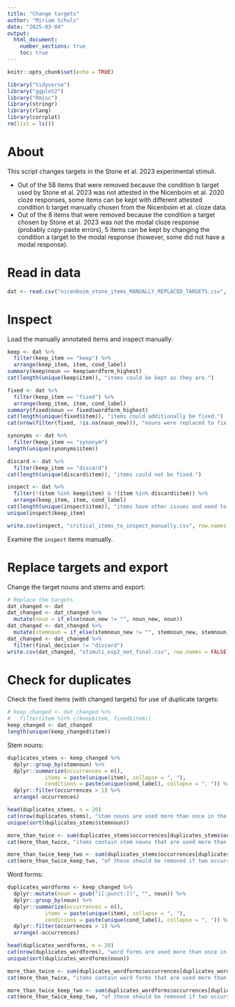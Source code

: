 ```yaml
---
title: "Change targets"
author: "Miriam Schulz"
date: "2025-03-04"
output:
  html_document:
    number_sections: true
    toc: true
---
```



```r
knitr::opts_chunk$set(echo = TRUE)
```


```r
library("tidyverse")
library("ggplot2")
library("Rmisc")
library(stringr)
library(rlang)
library(corrplot)
rm(list = ls())
```


# About

This script changes targets in the Stone et al. 2023 experimental stimuli.

- Out of the 58 items that were removed because the condition b target used by Stone et al. 2023 was not attested in the Nicenboim et al. 2020 cloze responses, some items can be kept with different attested condition b target manually chosen from the Nicenboim et al. cloze data.
- Out of the 8 items that were removed because the condition a target chosen by Stone et al. 2023 was not the modal cloze response (probably copy-paste errors), 5 items can be kept by changing the condition a target to the modal response (however, some did not have a modal response).

# Read in data

```r
dat <- read.csv("nicenboim_stone_items_MANUALLY_REPLACED_TARGETS.csv", header=TRUE)
```


# Inspect

Load the manually annotated items and inspect manually:

```r
keep <- dat %>% 
  filter(keep_item == "keep") %>% 
  arrange(keep_item, item, cond_label)
summary(keep$noun == keep$wordform_highest)
cat(length(unique(keep$item)), "items could be kept as they are.")

fixed <- dat %>% 
  filter(keep_item == "fixed") %>% 
  arrange(keep_item, item, cond_label)
summary(fixed$noun == fixed$wordform_highest)
cat(length(unique(fixed$item)), "items could additionally be fixed.")
cat(nrow(filter(fixed, !is.na(noun_new))), "nouns were replaced to fix the stimuli (in condition a and/or b).")

synonyms <- dat %>% 
  filter(keep_item == "synonym")
length(unique(synonyms$item))

discard <- dat %>% 
  filter(keep_item == "discard") 
cat(length(unique(discard$item)), "items could not be fixed.")

inspect <- dat %>% 
  filter(!(item %in% keep$item) & !(item %in% discard$item)) %>% 
  arrange(keep_item, item, cond_label)
cat(length(unique(inspect$item)), "items have other issues and need to be manually inspected.")
unique(inspect$keep_item)

write.csv(inspect, "critical_items_to_inspect_manually.csv", row.names = FALSE)
```

Examine the `inspect` items manually.


# Replace targets and export

Change the target nouns and stems and export:

```r
# Replace the targets
dat_changed <- dat
dat_changed <- dat_changed %>% 
  mutate(noun = if_else(noun_new != "", noun_new, noun))
dat_changed <- dat_changed %>% 
  mutate(stemnoun = if_else(stemnoun_new != "", stemnoun_new, stemnoun))
dat_changed <- dat_changed %>% 
  filter(final_decision != "discard")
write.csv(dat_changed, "stimuli_exp2_not_final.csv", row.names = FALSE)
```


# Check for duplicates

Check the fixed items (with changed targets) for use of duplicate targets:

```r
# keep_changed <- dat_changed %>% 
#   filter(item %in% c(keep$item, fixed$item))
keep_changed <- dat_changed
length(unique(keep_changed$item))
```

Stem nouns:

```r
duplicates_stems <- keep_changed %>%
  dplyr::group_by(stemnoun) %>%
  dplyr::summarize(occurrences = n(),
            items = paste(unique(item), collapse = ", "),
            conditions = paste(unique(cond_label), collapse = ", ")) %>%
  dplyr::filter(occurrences > 1) %>% 
  arrange(-occurrences)

head(duplicates_stems, n = 20)
cat(nrow(duplicates_stems), "stem nouns are used more than once in the stimuli.")
unique(sort(duplicates_stems$stemnoun))

more_than_twice <- sum(duplicates_stems$occurrences[duplicates_stems$occurrences > 2])
cat(more_than_twice, "items contain stem nouns that are used more than twice.")

more_than_twice_keep_two <- sum(duplicates_stems$occurrences[duplicates_stems$occurrences > 2] - 2)
cat(more_than_twice_keep_two, "of these should be removed if two occurrences of each target can be kept.")
```

Word forms:

```r
duplicates_wordforms <- keep_changed %>%
  dplyr::mutate(noun = gsub("[[:punct:]]", "", noun)) %>% 
  dplyr::group_by(noun) %>%
  dplyr::summarize(occurrences = n(),
            items = paste(unique(item), collapse = ", "),
            conditions = paste(unique(cond_label), collapse = ", ")) %>%
  dplyr::filter(occurrences > 1) %>% 
  arrange(-occurrences)

head(duplicates_wordforms, n = 20)
cat(nrow(duplicates_wordforms), "word forms are used more than once in the stimuli.")
unique(sort(duplicates_wordforms$noun))

more_than_twice <- sum(duplicates_wordforms$occurrences[duplicates_wordforms$occurrences > 2])
cat(more_than_twice, "items contain word forms that are used more than twice.")

more_than_twice_keep_two <- sum(duplicates_wordforms$occurrences[duplicates_wordforms$occurrences > 2] - 2)
cat(more_than_twice_keep_two, "of these should be removed if two occurrences of each target can be kept.")
```
